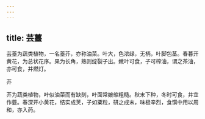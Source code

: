 ```yaml
---
---
---
```

title: 芸薹
---



芸薹为蔬类植物，一名薹芥，亦称油菜。叶大，色浓绿，无柄，叶脚包茎。春暮开黄花，为总状花序。果为长角，熟则绽裂子出。嫩叶可食，子可榨油，谓之茶油，亦可食，并燃灯。

芥

芥为蔬类植物，叶似油菜而有缺刻，叶面常皴缩粗糙。秋末下种，冬时可食，并宜作虀。春深开小黄花，结实成荚，子如粟粒，研之成末，味极辛烈，食馔中用以周和，亦入药。